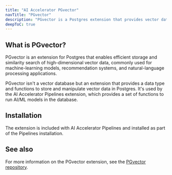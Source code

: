 ```yaml
---
title: "AI Accelerator PGvector"
navTitle: "PGvector"
description: "PGvector is a Postgres extension that provides vector data types and functions to store and manipulate vector data."
deepToC: true
---
```


## What is PGvector?

PGvector is an extension for Postgres that enables efficient storage and similarity search of high-dimensional vector data, commonly used for machine-learning models, recommendation systems, and natural-language processing applications.

PGvector isn't a vector database but an extension that provides a data type and functions to store and manipulate vector data in Postgres. It's used by the AI Accelerator Pipelines extension, which provides a set of functions to run AI/ML models in the database.

## Installation

The extension is included with AI Accelerator Pipelines and installed as part of the Pipelines installation.

## See also

For more information on the PGvector extension, see the [PGvector repository](https://github.com/pgvector/pgvector).
